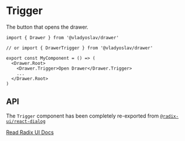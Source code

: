 # Trigger

The button that opens the drawer.

```tsx copy
import { Drawer } from '@vladyoslav/drawer'

// or import { DrawerTrigger } from '@vladyoslav/drawer'

export const MyComponent = () => (
  <Drawer.Root>
    <Drawer.Trigger>Open Drawer</Drawer.Trigger>
    ...
  </Drawer.Root>
)
```

## API

The `Trigger` component has been completely re-exported from [`@radix-ui/react-dialog`](https://www.radix-ui.com/primitives/docs/components/dialog#trigger)

[Read Radix UI Docs](https://www.radix-ui.com/primitives/docs/components/dialog#trigger)

